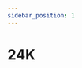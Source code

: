 ```yaml
---
sidebar_position: 1
---
```


# 24K

<Table
  header={['Datum', 'Thema', 'Inhalt']}
  compact
  selectable
  rows={[
    { cells: ['18.08.2021', 'Netzwerke', 'Schichtenmodell, TCP/IP-Schichtenmodell'] },
    { cells: ['25.08.2021', 'Netzwerke', 'Codierung, IP-Adresse'] },
    { cells: ['01.09.2021', 'Netzwerke', 'Routing & DNS'] },
    { cells: ['08.09.2021', 'Netzwerke', 'Protokolle, World Wide Web']},
    { cells: ['15.09.2021', 'Netzwerke', 'Workshop'] },
    { cells: ['22.09.2021', 'Netzwerke', 'Test'], type: 'test' },
    { cells: ['29.09.2021', 'Umweltwoche', ''], type: 'holiday' },
    { cells: ['06.10.2021', 'Herbstferien', ''], type: 'holiday' },
    { cells: ['13.10.2021', 'Herbstferien', ''], type: 'holiday' },
    { cells: ['20.10.2021', 'Herbstferien', ''], type: 'holiday' },
    { cells: ['27.10.2021', 'Kryptologie', 'Antike Verschlüsselungsverfahren'] },
    { cells: ['03.11.2021', 'Kryptologie', 'Symmetrische Verschlüsselung'] },
    { cells: ['10.11.2021', 'Kryptologie', 'Asymmetrische Verschlüsselung'] },
    { cells: ['17.11.2021', 'Kryptologie', 'Hashfunktion'] },
    { cells: ['24.11.2021', 'Kryptologie', 'Digitale Signaturen'] },
    { cells: ['01.12.2021', 'Kryptologie', 'Kryptologie im Alltag'] },
    { cells: ['08.12.2021', 'Kryptologie', 'Test'], type: 'test' },
    { cells: ['15.12.2021', 'Kryptologie', 'Funktionsweise Corona Tracing'] },
    { cells: ['22.12.2021', 'Kryptologie', 'Steganographie'] },
    { cells: ['29.12.2021', 'Winterferien', ''], type: 'holiday' },
    { cells: ['05.01.2022', 'Winterferien', ''], type: 'holiday' },
    { cells: ['12.01.2022', 'Datenbanken', ''] },
    { cells: ['19.01.2022', 'Notenschluss', ''], type: 'event' },
    { cells: ['19.01.2022', 'Datenbanken', ''] },
    { cells: ['26.01.2022', 'Datenbanken', ''] }
  ]}
/>